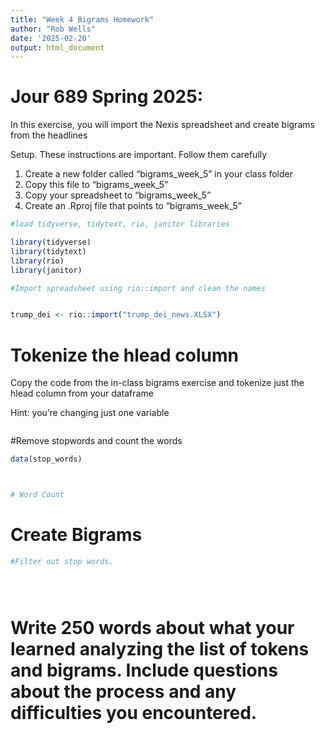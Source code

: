 ```yaml
---
title: "Week 4 Bigrams Homework"
author: "Rob Wells"
date: '2025-02-20'
output: html_document
---
```


# Jour 689 Spring 2025:

In this exercise, you will import the Nexis spreadsheet and create bigrams from the headlines

Setup. These instructions are important. Follow them carefully

1) Create a new folder called "bigrams_week_5" in your class folder
2) Copy this file to "bigrams_week_5"
3) Copy your spreadsheet to "bigrams_week_5"
4) Create an .Rproj file that points to "bigrams_week_5"

```r
#load tidyverse, tidytext, rio, janitor libraries

library(tidyverse)
library(tidytext)
library(rio)
library(janitor)


```

```r
#Import spreadsheet using rio::import and clean the names


trump_dei <- rio::import("trump_dei_news.XLSX") 

```
# Tokenize the hlead column

Copy the code from the in-class bigrams exercise and tokenize just the hlead column from your dataframe

Hint: you're changing just one variable

```r

```

#Remove stopwords and count the words
```r

data(stop_words)



# Word Count


```

# Create Bigrams

```r


#Filter out stop words.





```


# Write 250 words about what your learned analyzing the list of tokens and bigrams. Include questions about the process and any difficulties you encountered.

